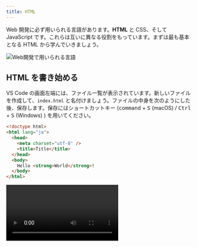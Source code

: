 ```yaml
---
title: HTML
---
```



Web 開発に必ず用いられる言語があります。<Term>**HTML**</Term> と CSS、そして JavaScript です。これらは互いに異なる役割をもっています。まずは最も基本となる <Term>HTML</Term> から学んでいきましょう。

![Web開発で用いられる言語](./web-development-languages.drawio.svg)

## <Term>HTML</Term> を書き始める

VS Code の画面左端には、ファイル一覧が表示されています。新しいファイルを作成して、`index.html` と名付けましょう。ファイルの中身を次のようにした後、保存します。保存にはショートカットキー (<kbd>command</kbd> + <kbd>S</kbd> (macOS) / <kbd>Ctrl</kbd> + <kbd>S</kbd> (Windows) ) を用いてください。

```html title="index.html"
<!doctype html>
<html lang="ja">
  <head>
    <meta charset="utf-8" />
    <title>Title</title>
  </head>
  <body>
    Hello <strong>World</strong>!
  </body>
</html>
```

<video src={createFileVideo} controls />

## ブラウザで <Term>HTML</Term> ファイルを開く

前頁で作成したフォルダを開き、`index.html` が作成されていることを確認しましょう。このファイルをダブルクリックして開きます。`Hello World!` (`World`の部分だけ太字) が表示されましたか？

<video src={openInBrowserVideo} controls />

:::info[拡張子]

VS Code 上で作成したファイルは `index.html` でした。しかしながら、Windows でフォルダの中身を見ると `index` しか表示されません（macOS の場合は正しく表示されます）。なぜでしょうか？

ファイル名の `.` (ピリオド) 以降の部分は<Term>**拡張子**</Term>と呼ばれ、ファイルの種類を識別するために用いられることが多いです。先ほど `index.html` という名前のファイルを作成したのは、<Term>HTML</Term>ファイルであることを明示するためです。

実は Windows では、拡張子は標準で表示されません。下の動画を参考に、拡張子を表示する設定に変更しておきましょう。

<video src={showFileExtensionsVideo} controls />

:::

## <Term>HTML</Term> の構造

それでは、先ほどのファイルの中身を見ていきましょう。

`<strong>World</strong>` の部分に注目してください。

<Term>HTML</Term> ファイルは、文書に意味を持たせるために、<Term>**タグ**</Term>と呼ばれる構造を持つことができます。<Term>タグ</Term>は、`<tag>` のような、`<` と `>` で囲まれた英数字のまとまりです。

{/* prettier-ignore */}
<Term>タグ</Term>は、`<tag>内容</tag>` のように、<Term>タグ</Term>名の先頭にスラッシュを付けるか否かの区別により<Term>**開始タグ**</Term>と<Term>**終了タグ**</Term>に分かれ、内部にテキストや別のタグを挟み込むことができます。
<Term>開始タグ</Term>から<Term>終了タグ</Term>までのまとまりを<Term>**要素**</Term>といいます。

`body` 要素の中身を書き換え、次のようにしてみましょう。

{/* prettier-ignore */}
```html title="index.html"
<!doctype html>
<html lang="ja">
  <head>
    <meta charset="utf-8" />
    <title>Title</title>
  </head>
  <body>
    Hello <a href="https://www.google.com/"><strong>World</strong></a>!
  </body>
</html>
```

繰り返しになりますが、<Term>HTML</Term> を編集したら、<kbd>command</kbd> + <kbd>S</kbd> (macOS) / <kbd>Ctrl</kbd> + <kbd>S</kbd> (Windows) キーを押してファイルを保存します。ファイル名の横に表示されている丸い記号が消えたら保存が完了しています。

![ファイルを保存する](./save-file.png)

:::tip[ショートカットキー]

ショートカットキーがうまく押せませんか？ <kbd>command</kbd> + <kbd>S</kbd> (macOS) / <kbd>Ctrl</kbd> + <kbd>S</kbd> (Windows) はよく、「<kbd>command</kbd> (macOS) または <kbd>Ctrl</kbd> (Windows) キーと <kbd>S</kbd> キーを同時に押す」と言われますが、実は同時に押すと半分くらいの確率で失敗します。<kbd>command</kbd> (macOS) / <kbd>Ctrl</kbd> (Windows) キーを押した後、キーから指を離す前に <kbd>S</kbd> キーを押しましょう。

ショートカットキーを使いこなせるようになると、パソコンの操作速度が飛躍的に上昇します。慣れている人がパソコンを操作しているのを見たら、ぜひ後ろから覗き込んでみましょう。便利そうなショートカットキーを使っている人がいたら身に付けるようにすると良いです。

:::

保存したら、ブラウザの更新ボタンを押して、ページを再読み込みします。

<video src={reloadBrowserVideo} muted controls />

`<a href="https://www.google.com/">～</a>` は **`a` <Term>要素</Term>** です。<Term>開始タグ</Term>の中に `href="https://www.google.com/"` という部分があります。これが<Term>**属性**</Term>です。<Term>属性</Term>は、<Term>開始タグ</Term> の中に `属性名="値"` のように記述され、<Term>要素</Term>の特徴を表します。`a` <Term>要素</Term>の **`href` <Term>属性</Term>** は、ハイパーリンクのリンク先を表す<Term>属性</Term>です。

これにより、ハイパーリンクが設定されます。この例では `a` <Term>要素</Term>の中に `strong` <Term>要素</Term>が含まれています。このように、HTML タグは<Term type="htmlNest">**ネスト**</Term>させることにより、効果を重ね掛けすることができます。

![ネストされた要素](./nested-elements.png)

## <Term>HTML</Term> の文法

それでは、作成した <Term>HTML</Term> をもう一度見直してみましょう。

すべての <Term>HTML</Term> ファイルは、

```html title="index.html"
<!doctype html>
```

という、「このファイルは <Term>HTML</Term> ファイルだ！」と宣言する定型句から始まります。

続けて記述されるのは `<html lang="ja">` 、つまり **`html` <Term>要素</Term>** です。<Term>HTML</Term> は、この `html` <Term>要素</Term>を根とした木構造になっています。このため、`html` <Term>タグ</Term>の閉じ<Term>タグ</Term>はファイルの末尾に現れます。

`html` <Term>要素</Term>の直属の子<Term>要素</Term>は、 **`head` <Term>要素</Term>** と **`body` <Term>要素</Term>** の二つだけです。このうち、後者 (`body` <Term>要素</Term>) が実際にブラウザの表示領域上に表示されることになります。

![HTMLの構造](./html-structure.drawio.svg)

:::info

ブラウザの画面内に表示される情報を表すのは `body` <Term>要素</Term>中だけなので、<Term>HTML</Term> ファイルの編集は通常 `body` <Term>要素</Term>内部が中心となります。このドキュメントでも、これ以降掲載する <Term>HTML</Term> のサンプルコードは `body` <Term>要素</Term>内部のみを記述することとします。

:::

## 演習問題

### 問題 1

単一の HTML ファイルのみを使用して、下のような遠足の持ち物リストを作成してみましょう。お弁当は何よりも重要なので太字にしましょう。

![遠足の持ち物リストの例](./excursion-sample.png)

### ヒント

- 「遠足の持ち物」という見出しがあります。`h1` タグについて調べてみてください。
- 箇条書きを表現するには、単に先頭に「・」と書くのではなく箇条書きを表すタグを用います。`ul` タグと `li` タグについて調べてみてください。

<Answer title="遠足の持ち物リスト">

```html
<!doctype html>
<html lang="ja">
  <head>
    <meta charset="utf-8" />
    <title>遠足の持ち物リスト</title>
  </head>
  <body>
    <h1>遠足の持ち物</h1>
    <ul>
      <li><strong>お弁当</strong></li>
      <li>水筒</li>
      <li>タオル</li>
      <li>レジャーシート</li>
    </ul>
  </body>
</html>
```

<ViewSource url={import.meta.url} path="_samples/excursion" />

</Answer>

### 問題 2 (時間が余った場合)

下のようなフォームを作成してみましょう。いきなり飛躍した感がありますが、やることは単純で、ひたすら HTML タグを並べるのみです。

![新規登録フォームの例](form-sample.png)

### ヒント

- `ID` や `パスワード` といった文字が表形式に並んでいます。`table` タグで実現できます。
- テキストボックスは `input` タグで作成できます。
- 最後の箇条書きには `ul` タグや `li` タグを使用しています。

<Answer title="新規登録フォーム">

```html
<!doctype html>
<html lang="ja">
  <head>
    <meta charset="utf-8" />
    <title>新規登録</title>
  </head>
  <body>
    <p>新規登録</p>
    <table>
      <tr>
        <th>ID</th>
        <td><input type="text" /></td>
      </tr>
      <tr>
        <th>パスワード</th>
        <td><input type="password" /></td>
      </tr>
    </table>
    <ul>
      <li>IDは他のユーザーと重複させることはできません。</li>
      <li>パスワードは8文字以上です。</li>
    </ul>
  </body>
</html>
```

<ViewSource url={import.meta.url} path="_samples/form" />

</Answer>
